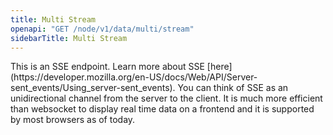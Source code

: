 ```yaml
---
title: Multi Stream
openapi: "GET /node/v1/data/multi/stream"
sidebarTitle: Multi Stream
---
```


<Note>
    This is an SSE endpoint. Learn more about SSE [here](https://developer.mozilla.org/en-US/docs/Web/API/Server-sent_events/Using_server-sent_events).
     You can think of SSE as an unidirectional channel from the server to the client. 
    It is much more efficient than websocket to display real time data on a frontend and it is supported by most browsers as of today.
</Note> 